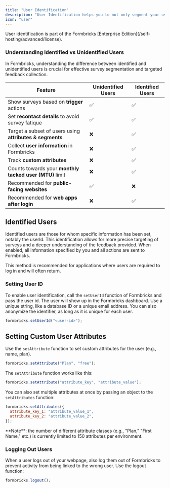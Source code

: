 ```yaml
---
title: "User Identification"
description: "User Identification helps you to not only segment your users but also to see more information about the user who responded to a survey. This helps you to target surveys to specific user segments and see more information about the user who responded to a survey."
icon: "user"
---
```


<Note>
  User identification is part of the Formbricks [Enterprise Edition](/self-hosting/advanced/license). 
</Note>

### Understanding Identified vs Unidentified Users

In Formbricks, understanding the difference between identified and unidentified users is crucial for effective survey segmentation and targeted feedback collection.

| Feature                                                  | Unidentified Users | Identified Users |
| -------------------------------------------------------- | ------------------ | ---------------- |
| Show surveys based on **trigger** actions                | ✅                 | ✅               |
| Set **recontact details** to avoid survey fatique        | ✅                 | ✅               |
| Target a subset of users using **attributes & segments** | ❌                 | ✅               |
| Collect **user information** in Formbricks               | ❌                 | ✅               |
| Track **custom attributes**                              | ❌                 | ✅               |
| Counts towards your **monthly tacked user (MTU)** limit  | ❌                 | ✅               |
| Recommended for **public-facing websites**               | ✅                 | ❌               |
| Recommended for **web apps after login**                 | ❌                 | ✅               |

## Identified Users

Identified users are those for whom specific information has been set, notably the userId. This identification allows for more precise targeting of surveys and a deeper understanding of the feedback provided. When enabled, all information specified by you and all actions are sent to Formbricks.

This method is recommended for applications where users are required to log in and will often return.

### Setting User ID

To enable user identification, call the `setUserId` function of Formbricks and pass the user id. The user will show up in the Formbricks dashboard. Use a unique string, like a database ID or a unique email address. You can also anonymize the identifier, as long as it is unique for each user.

```javascript
formbricks.setUserId("<user-id>");
```

## Setting Custom User Attributes

Use the `setAttribute` function to set custom attributes for the user (e.g., name, plan).

```javascript Setting Custom Attributes
formbricks.setAttribute("Plan", "free");
```

The `setAttribute` function works like this:

```javascript Setting Custom Attributes
formbricks.setAttribute("attribute_key", "attribute_value");
```

You can also set multiple attributes at once by passing an object to the `setAttributes` function:

```javascript Setting Multiple Custom Attributes
formbricks.setAttributes({
  attribute_key_1: "attribute_value_1",
  attribute_key_2: "attribute_value_2",
});
```

<Note>
  **Note**: the number of different attribute classes (e.g., "Plan," "First Name," etc.) is currently limited
  to 150 attributes per environment.
</Note>

### Logging Out Users

When a user logs out of your webpage, also log them out of Formbricks to prevent activity from being linked to the wrong user. Use the logout function:

```javascript Logging out User
formbricks.logout();
```
